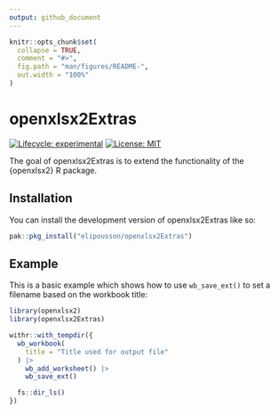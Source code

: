 ```yaml
---
output: github_document
---
```


<!-- README.md is generated from README.Rmd. Please edit that file -->

```r
knitr::opts_chunk$set(
  collapse = TRUE,
  comment = "#>",
  fig.path = "man/figures/README-",
  out.width = "100%"
)
```

# openxlsx2Extras

<!-- badges: start -->
[![Lifecycle: experimental](https://img.shields.io/badge/lifecycle-experimental-orange.svg)](https://lifecycle.r-lib.org/articles/stages.html#experimental)
[![License: MIT](https://img.shields.io/badge/License-MIT-yellow.svg)](https://opensource.org/licenses/MIT)
<!-- badges: end -->

The goal of openxlsx2Extras is to extend the functionality of the {openxlsx2} R package.

## Installation

You can install the development version of openxlsx2Extras like so:

``` r
pak::pkg_install("elipousson/openxlsx2Extras")
```

## Example

This is a basic example which shows how to use `wb_save_ext()` to set a filename based on the workbook title:

```r
library(openxlsx2)
library(openxlsx2Extras)

withr::with_tempdir({
  wb_workbook(
    title = "Title used for output file"
  ) |>
    wb_add_worksheet() |>
    wb_save_ext()

  fs::dir_ls()
})
```

